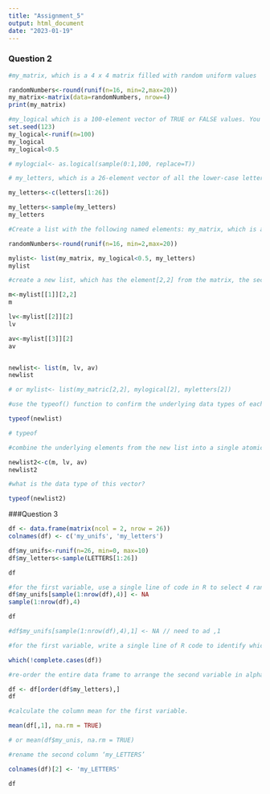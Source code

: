 ```yaml
---
title: "Assignment_5"
output: html_document
date: "2023-01-19"
---
```


### Question 2
```r
#my_matrix, which is a 4 x 4 matrix filled with random uniform values

randomNumbers<-round(runif(n=16, min=2,max=20))
my_matrix<-matrix(data=randomNumbers, nrow=4)
print(my_matrix)
```

```r
#my_logical which is a 100-element vector of TRUE or FALSE values. You can do this efficiently by setting up a vector of random values and then applying an inequality to it.
set.seed(123)
my_logical<-runif(n=100)
my_logical
my_logical<0.5

# mylogcial<- as.logical(sample(0:1,100, replace=T))
```


```r

# my_letters, which is a 26-element vector of all the lower-case letters in random order.

my_letters<-c(letters[1:26])

my_letters<-sample(my_letters)
my_letters

```

```r
#Create a list with the following named elements: my_matrix, which is a 4 x 4 matrix filled with random uniform values, my_logical which is a 100-element vector of TRUE or FALSE values. 

randomNumbers<-round(runif(n=16, min=2,max=20))

mylist<- list(my_matrix, my_logical<0.5, my_letters)
mylist


```


```r
#create a new list, which has the element[2,2] from the matrix, the second element of the logical vector, and the second element of the letters vector

m<-mylist[[1]][2,2]
m

lv<-mylist[[2]][2]
lv

av<-mylist[[3]][2]
av


newlist<- list(m, lv, av)
newlist

# or mylist<- list(my_matric[2,2], mylogical[2], myletters[2])

```

```r
#use the typeof() function to confirm the underlying data types of each component in this list

typeof(newlist)

# typeof
```


```r
#combine the underlying elements from the new list into a single atomic vector with the c() function.

newlist2<-c(m, lv, av)
newlist2

```

```r
#what is the data type of this vector?

typeof(newlist2)


```

###Question 3

```r
df <- data.frame(matrix(ncol = 2, nrow = 26))
colnames(df) <- c('my_unifs', 'my_letters')

df$my_unifs<-runif(n=26, min=0, max=10)
df$my_letters<-sample(LETTERS[1:26])

df
```


```r
#for the first variable, use a single line of code in R to select 4 random rows and replace the numerical values in those rows with NA.
df$my_unifs[sample(1:nrow(df),4)] <- NA
sample(1:nrow(df),4) 

df

#df$my_unifs[sample(1:nrow(df),4),1] <- NA // need to ad ,1
```


```r
#for the first variable, write a single line of R code to identify which rows have the missing values.

which(!complete.cases(df))

```

```r
#re-order the entire data frame to arrange the second variable in alphabetical order.

df <- df[order(df$my_letters),]
df


```


```r
#calculate the column mean for the first variable. 

mean(df[,1], na.rm = TRUE)

# or mean(df$my_unis, na.rm = TRUE)
```

```r
#rename the second column ‘my_LETTERS’

colnames(df)[2] <- 'my_LETTERS'

df
```












